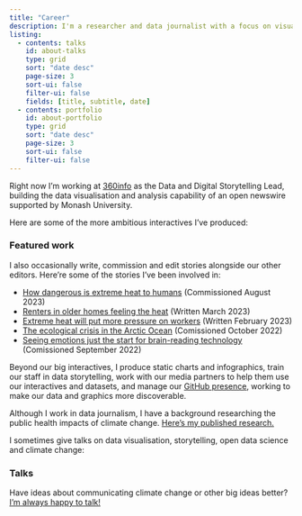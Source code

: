 ```yaml
---
title: "Career"
description: I'm a researcher and data journalist with a focus on visualising and communicating climate change.
listing:
  - contents: talks
    id: about-talks
    type: grid
    sort: "date desc"
    page-size: 3
    sort-ui: false
    filter-ui: false
    fields: [title, subtitle, date]
  - contents: portfolio
    id: about-portfolio
    type: grid
    sort: "date desc"
    page-size: 3
    sort-ui: false
    filter-ui: false
---
```


Right now I'm working at [360info](https://newshub.360info.org) as the Data and Digital Storytelling Lead, building the data visualisation and analysis capability of an open newswire supported by Monash University.

Here are some of the more ambitious interactives I've produced:

::::{.column-screen-inset}
### **Featured work**
:::{#about-portfolio}
:::
::::

I also occasionally write, commission and edit stories alongside our other editors. Here're some of the stories I've been involved in:

- [How dangerous is extreme heat to humans](https://360info.org/how-dangerous-is-extreme-heat-to-humans/) (Commissioned August 2023)
- [Renters in older homes feeling the heat ](https://360info.org/renters-in-older-homes-feeling-the-heat/) (Written March 2023)
- [Extreme heat will put more pressure on workers](https://360info.org/extreme-heat-will-put-more-pressure-on-workers/) (Written February 2023)
- [The ecological crisis in the Arctic Ocean](https://360info.org/the-ecological-crisis-in-the-arctic-ocean/) (Comissioned October 2022)
- [Seeing emotions just the start for brain-reading technology](https://360info.org/seeing-emotions-just-the-start-for-brain-reading-technology/) (Comissioned September 2022)

Beyond our big interactives, I produce static charts and infographics, train our staff in data storytelling, work with our media partners to help them use our interactives and datasets, and manage our [GitHub presence](https://github.ciom/360-info), working to make our data and graphics more discoverable.

Although I work in data journalism, I have a background researching the public health impacts of climate change. [Here's my published research.](https://scholar.google.com/citations?user=Otq-xj0AAAAJ&hl=en)

I sometimes give talks on data visualisation, storytelling, open data science and climate change:

::::{.column-screen-inset}
### **Talks**
:::{#about-talks}
:::
::::

Have ideas about communicating climate change or other big ideas better? [I'm always happy to talk!](mailto:me@jamesgoldie.dev)
